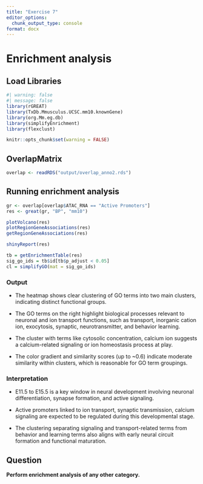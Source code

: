 ```yaml
---
title: "Exercise 7"
editor_options: 
  chunk_output_type: console
format: docx
---
```


# Enrichment analysis

## Load Libraries
```r
#| warning: false
#| message: false
library(rGREAT)
library(TxDb.Mmusculus.UCSC.mm10.knownGene)
library(org.Mm.eg.db)
library(simplifyEnrichment)
library(flexclust)
```
```r
knitr::opts_chunk$set(warning = FALSE)
```

## OverlapMatrix
```r
overlap <- readRDS("output/overlap_anno2.rds")
```

## Running enrichment analysis
```r
gr <- overlap[overlap$ATAC_RNA == "Active Promoters"]
res <- great(gr, "BP", "mm10")

plotVolcano(res)
plotRegionGeneAssociations(res)
getRegionGeneAssociations(res)
```

```r
shinyReport(res)
```

```r
tb = getEnrichmentTable(res)
sig_go_ids = tb$id[tb$p_adjust < 0.05]
cl = simplifyGO(mat = sig_go_ids)
```

### Output
:::{.callout-important}
- The heatmap shows clear clustering of GO terms into two main clusters, indicating distinct functional groups.

- The GO terms on the right highlight biological processes relevant to neuronal and ion transport functions, such as transport, inorganic cation ion, exocytosis, synaptic, neurotransmitter, and behavior learning.

- The cluster with terms like cytosolic concentration, calcium ion suggests a calcium-related signaling or ion homeostasis process at play.

- The color gradient and similarity scores (up to ~0.6) indicate moderate similarity within clusters, which is reasonable for GO term groupings.
:::

### Interpretation
:::{.callout-important}
- E11.5 to E15.5 is a key window in neural development involving neuronal differentiation, synapse formation, and active signaling.

- Active promoters linked to ion transport, synaptic transmission, calcium signaling are expected to be regulated during this developmental stage.

- The clustering separating signaling and transport-related terms from behavior and learning terms also aligns with early neural circuit formation and functional maturation.
:::


## Question

**Perform enrichment analysis of any other category.**